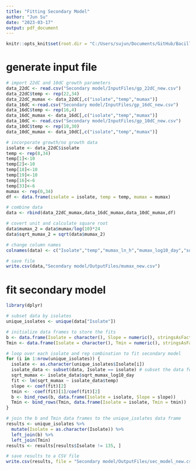 ```yaml
---
title: "Fitting Secondary Model"
author: "Jun Su"
date: "2023-03-17"
output: pdf_document
---
```


```r
knitr::opts_knit$set(root.dir = "C:/Users/sujun/Documents/GitHub/Bacillus-cereus-exposure-assessment-model")
```

# generate input file
```r
# import 22dC and 10dC growth parameters
data_22dC <- read.csv("Secondary model/InputFiles/gp_22dC_new.csv")
data_22dC$temp <- rep(22,34)
data_22dC_mumax <- data_22dC[,c("isolate","temp","mumax")]
data_16dC <-read.csv("Secondary model/InputFiles/gp_16dC_new.csv")
data_16dC$temp <- rep(16,4)
data_16dC_mumax <- data_16dC[,c("isolate","temp","mumax")]
data_10dC <- read.csv("Secondary model/InputFiles/gp_10dC_new.csv")
data_10dC$temp <- rep(10,30)
data_10dC_mumax <- data_10dC[,c("isolate","temp","mumax")]

# incorporate growth/no growth data 
isolate <- data_22dC$isolate
temp <- rep(8,34)
temp[1]<-10
temp[2]<-10
temp[18]<-10
temp[19]<-10
temp[16]<-6
temp[33]<-6
mumax <- rep(0,34)
df <- data.frame(isolate = isolate, temp = temp, mumax = mumax)

# combine data
data <- rbind(data_22dC_mumax,data_16dC_mumax,data_10dC_mumax,df)

# covert unit and calculate square root 
data$mumax_2 = data$mumax/log(10)*24
data$sqrt_mumax_2 = sqrt(data$mumax_2)

# change column names
colnames(data) <- c("Isolate","temp","mumax_ln_h","mumax_log10_day","sqrt_mumax_log10_day") 

# save file 
write.csv(data,"Secondary model/OutputFiles/mumax_new.csv")
```

# fit secondary model 
```r
library(dplyr)

# subset data by isolates
unique_isolates <- unique(data["Isolate"])

# initialize data frames to store the fits  
b <- data.frame(Isolate = character(), Slope = numeric(), stringsAsFactors = FALSE)
Tmin <- data.frame(Isolate = character(), Tmin = numeric(), stringsAsFactors = FALSE)

# loop over each isolate and rep combination to fit secondary model
for (i in 1:nrow(unique_isolates)) {
  isolate <- as.character(unique_isolates$Isolate[i])
  isolate_data <- subset(data, Isolate == isolate) # subset the data for the current isolate
  sqrt_mumax <- isolate_data$sqrt_mumax_log10_day
  fit <- lm(sqrt_mumax ~ isolate_data$temp)
  slope <- coef(fit)[2]
  tmin <- -coef(fit)[1]/coef(fit)[2]
  b <- bind_rows(b, data.frame(Isolate = isolate, Slope = slope))
  Tmin <- bind_rows(Tmin, data.frame(Isolate = isolate, Tmin = tmin))
}

# join the b and Tmin data frames to the unique_isolates data frame
results <- unique_isolates %>% 
  mutate(Isolate = as.character(Isolate)) %>%
  left_join(b) %>% 
  left_join(Tmin)
results <- results[results$Isolate != 135, ]

# save results to a CSV file
write.csv(results, file = "Secondary model/OutputFiles/sec_model_new.csv", row.names = FALSE)
```

